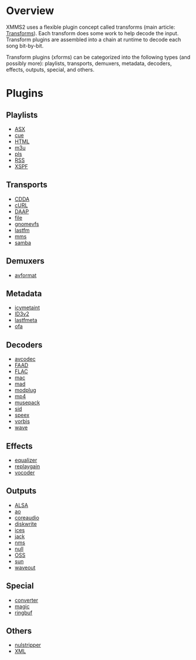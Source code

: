 = Overview =
XMMS2 uses a flexible plugin concept called transforms (main article: [[Transforms]]). Each transform does some work to help decode the input. Transform plugins are assembled into a chain at runtime to decode each song bit-by-bit.

Transform plugins (xforms) can be categorized into the following types (and possibly more): playlists, transports, demuxers, metadata, decoders, effects, outputs, special, and others.

= Plugins =
== Playlists ==
* [[Component:ASX|ASX]]
* [[Component:cue|cue]]
* [[Component:HTML|HTML]]
* [[Component:m3u|m3u]]
* [[Component:pls|pls]]
* [[Component:RSS|RSS]]
* [[Component:XSPF|XSPF]]

== Transports ==
* [[Component:CDDA|CDDA]]
* [[Component:cURL|cURL]]
* [[Component:DAAP|DAAP]]
* [[Component:file|file]]
* [[Component:gnomevfs|gnomevfs]]
* [[Component:lastfm|lastfm]]
* [[Component:mms|mms]]
* [[Component:samba|samba]]

== Demuxers ==
* [[Component:avformat|avformat]]

== Metadata ==
* [[Component:icymetaint|icymetaint]]
* [[Component:ID3v2|ID3v2]]
* [[Component:lastfmeta|lastfmeta]]
* [[Component:ofa|ofa]]

== Decoders ==
* [[Component:avcodec|avcodec]]
* [[Component:FAAD|FAAD]]
* [[Component:FLAC|FLAC]]
* [[Component:mac|mac]]
* [[Component:mad|mad]]
* [[Component:modplug|modplug]]
* [[Component:mp4|mp4]]
* [[Component:musepack|musepack]]
* [[Component:sid|sid]]
* [[Component:speex|speex]]
* [[Component:vorbis|vorbis]]
* [[Component:wave|wave]]

== Effects ==
* [[Component:equalizer|equalizer]]
* [[Component:replaygain|replaygain]]
* [[Component:vocoder|vocoder]]

== Outputs ==
* [[Component:ALSA|ALSA]]
* [[Component:ao|ao]]
* [[Component:coreaudio|coreaudio]]
* [[Component:diskwrite|diskwrite]]
* [[Component:ices|ices]]
* [[Component:jack|jack]]
* [[Component:nms|nms]]
* [[Component:null|null]]
* [[Component:OSS|OSS]]
* [[Component:sun|sun]]
* [[Component:waveout|waveout]]

== Special ==
* [[Component:converter|converter]]
* [[Component:magic|magic]]
* [[Component:ringbuf|ringbuf]]

== Others ==
* [[Component:nulstripper|nulstripper]]
* [[Component:XML|XML]]